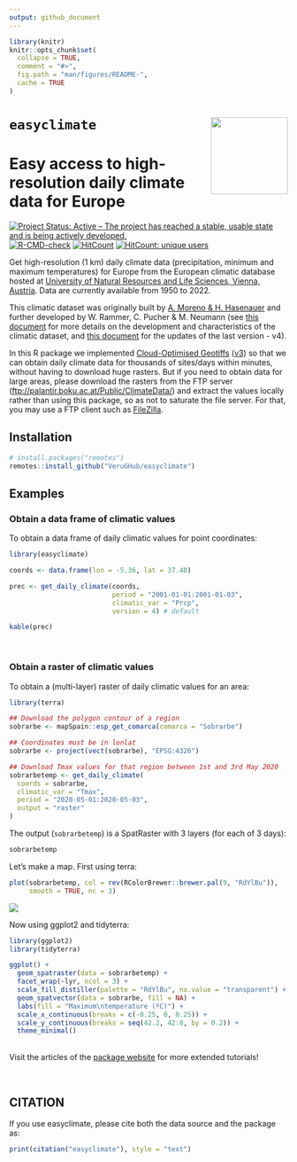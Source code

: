 ```yaml
---
output: github_document
---
```


<!-- README.md is generated from README.Rmd. Please edit that file -->

```r
library(knitr)
knitr::opts_chunk$set(
  collapse = TRUE,
  comment = "#>",
  fig.path = "man/figures/README-",
  cache = TRUE
)

```

# `easyclimate` <a href='https://verughub.github.io/easyclimate/'><img src="man/figures/easyclimate_logo_small.png" align="right" height="139"/></a>

# Easy access to high-resolution daily climate data for Europe

<!-- badges: start -->

[![Project Status: Active -- The project has reached a stable, usable state and is being actively developed.](https://www.repostatus.org/badges/latest/active.svg)](https://www.repostatus.org/#active) [![R-CMD-check](https://github.com/VeruGHub/easyclimate/actions/workflows/R-CMD-check.yaml/badge.svg)](https://github.com/VeruGHub/easyclimate/actions/workflows/R-CMD-check.yaml) 
[![HitCount](https://hits.dwyl.com/VeruGHub/easyclimate.svg?style=flat-square)](http://hits.dwyl.com/VeruGHub/easyclimate)
[![HitCount: unique users](https://hits.dwyl.com/VeruGHub/easyclimate.svg?style=flat-square&show=unique)](http://hits.dwyl.com/VeruGHub/easyclimate)
<!-- [![Codecov test coverage](https://codecov.io/gh/VeruGHub/easyclimate/branch/master/graph/badge.svg)](https://codecov.io/gh/VeruGHub/easyclimate?branch=master) -->

<!-- badges: end -->

Get high-resolution (1 km) daily climate data (precipitation, minimum and maximum temperatures) for Europe from the European climatic database hosted at [University of Natural Resources and Life Sciences, Vienna, Austria](https://boku.ac.at/en/wabo/waldbau/wir-ueber-uns/daten). Data are currently available from 1950 to 2022.

This climatic dataset was originally built by [A. Moreno & H. Hasenauer](https://doi.org/10.1002/joc.4436) and further developed by W. Rammer, C. Pucher & M. Neumann (see [this document](https://github.com/VeruGHub/easyclimate/tree/master/inst/Description_Evaluation_Validation_Downscaled_Climate_Data_v2.pdf) for more details on the development and characteristics of the climatic dataset, and [this document](https://doi.org/10.6084/m9.figshare.22962671.v1) for the updates of the last version - v4).

In this R package we implemented [Cloud-Optimised Geotiffs](https://www.cogeo.org/) ([v3](https://github.com/VeruGHub/easyclimate/blob/master/inst/Description_Evaluation_Validation_Downscaled_Climate_Data_v2.pdf)) so that we can obtain daily climate data for thousands of sites/days within minutes, without having to download huge rasters. But if you need to obtain data for large areas, please download the rasters from the FTP server (<ftp://palantir.boku.ac.at/Public/ClimateData/>) and extract the values locally rather than using this package, so as not to saturate the file server. For that, you may use a FTP client such as [FileZilla](https://filezilla-project.org/).

## Installation

``` r
# install.packages("remotes")
remotes::install_github("VeruGHub/easyclimate")
```

## Examples

### Obtain a data frame of climatic values

To obtain a data frame of daily climatic values for point coordinates:

```r
library(easyclimate)

coords <- data.frame(lon = -5.36, lat = 37.40)

prec <- get_daily_climate(coords, 
                          period = "2001-01-01:2001-01-03", 
                          climatic_var = "Prcp",
                          version = 4) # default
```

```r
kable(prec)
```

<br>

### Obtain a raster of climatic values

To obtain a (multi-layer) raster of daily climatic values for an area:

```r
library(terra)

## Download the polygon contour of a region
sobrarbe <- mapSpain::esp_get_comarca(comarca = "Sobrarbe")

## Coordinates must be in lonlat 
sobrarbe <- project(vect(sobrarbe), "EPSG:4326")

## Download Tmax values for that region between 1st and 3rd May 2020
sobrarbetemp <- get_daily_climate(
  coords = sobrarbe,
  climatic_var = "Tmax",
  period = "2020-05-01:2020-05-03",
  output = "raster"
)
```

The output (`sobrarbetemp`) is a SpatRaster with 3 layers (for each of 3 days):

```r
sobrarbetemp
```

Let's make a map. First using terra:

```r
plot(sobrarbetemp, col = rev(RColorBrewer::brewer.pal(9, "RdYlBu")), 
     smooth = TRUE, nc = 3)
```

![](man/figures/README-map_terra.png)

Now using ggplot2 and tidyterra:

```r
library(ggplot2)
library(tidyterra)

ggplot() +
  geom_spatraster(data = sobrarbetemp) +
  facet_wrap(~lyr, ncol = 3) +
  scale_fill_distiller(palette = "RdYlBu", na.value = "transparent") +
  geom_spatvector(data = sobrarbe, fill = NA) +
  labs(fill = "Maximum\ntemperature (ºC)") +
  scale_x_continuous(breaks = c(-0.25, 0, 0.25)) +
  scale_y_continuous(breaks = seq(42.2, 42.8, by = 0.2)) +
  theme_minimal()
```

<br> Visit the articles of the [package website](https://verughub.github.io/easyclimate/) for more extended tutorials!

<br>

## CITATION

If you use easyclimate, please cite both the data source and the package as:

```r
print(citation("easyclimate"), style = "text")
```
